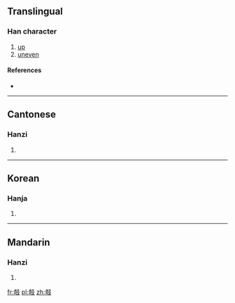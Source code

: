 ==Translingual==

===Han character===
{{Han char|rn=65|rad=支|as=08|sn=12|four=4464<sub>7</sub>|canj=大口十水 (KRJE)|ids=⿰[[奇]][[支]]}}

# [[up]]
# [[uneven]]

====References====
* {{Han ref|kx=0467.210|dkj=13086|dj=0815.190|hdz=21329.210|uh=6532|ud=25906|bh=D972|bd=55666}}

----

==Cantonese==

===Hanzi===
{{yue-hanzi|jyut=|y=kei1}}

# {{defn|lang=yue|sort=支08}}

----

==Korean==

===Hanja===
{{ko-hanja|hangeul=[[기]]|eumhun=|rv=gi|mr=ki|y=ki}}

# {{defn|lang=ko|sort=支08}}

----

==Mandarin==

===Hanzi===
{{cmn-hanzi|pin=[[qī]] ([[qi1]])|wg=ch'i<sup>1</sup>}}

# {{defn|lang=cmn|sort=支08}}

[[fr:攲]]
[[pl:攲]]
[[zh:攲]]